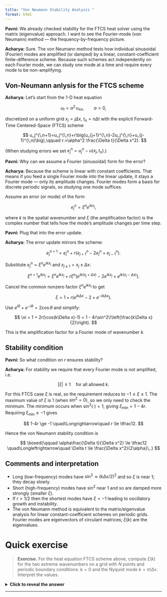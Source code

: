```yaml
---
title: "Von Neumann Stability Analysis "
format: html
---
```

**Pavni:** We already checked stability for the FTCS heat solver using the matrix (eigenvalue) approach. I want to see the Fourier-mode (von Neumann) method — the frequency-by-frequency picture.

**Acharya:** Sure. The von Neumann method tests how individual sinusoidal (Fourier) modes are amplified (or damped) by a linear, constant-coefficient finite-difference scheme. Because such schemes act independently on each Fourier mode, we can study one mode at a time and require every mode to be non-amplifying.

##  Von-Neumann anlysis for the FTCS scheme

**Acharya:** Let's start from the 1-D heat equation

$$
u_t = \alpha^2 \, u_{xx}, \qquad \alpha > 0,
$$

discretized on a uniform grid $x_j = j\Delta x$, $t_n = n\Delta t$ with the explicit Forward-Time Centered-Space (FTCS) scheme

$$
u_j^{\,n+1}=u_j^{\,n}+r\big(u_{j+1}^{\,n}-2u_j^{\,n}+u_{j-1}^{\,n}\big),\qquad r:=\alpha^2 \frac{\Delta t}{\Delta x^2}.
$$

(When studying errors we set $e_j^n = u_j^n - u(x_j,t_n)$.)

**Pavni:** Why can we assume a Fourier (sinusoidal) form for the error?

**Acharya:** Because the scheme is linear with constant coefficients. That means if you feed a single Fourier mode into the linear update, it stays a Fourier mode — only its amplitude changes. Fourier modes form a basis for discrete periodic signals, so studying one mode suffices.

Assume an error (or mode) of the form

$$
e_j^n = \xi^n e^{i k x_j},
$$

where $k$ is the spatial wavenumber and $\xi$ (the amplification factor) is the complex number that tells how the mode's amplitude changes per time step.

**Pavni:** Plug that into the error update.

**Acharya:** The error update mirrors the scheme:

$$
e_j^{n+1} = e_j^n + r\big(e_{j+1}^n - 2e_j^n + e_{j-1}^n\big).
$$

Substitute $e_j^n = \xi^n e^{i k x_j}$ and $x_{j\pm1} = x_j \pm \Delta x$:

$$
\xi^{n+1} e^{i k x_j} = \xi^n e^{i k x_j} + r\xi^n\big(e^{i k (x_j+\Delta x)} - 2 e^{i k x_j} + e^{i k (x_j-\Delta x)}\big).
$$

Cancel the common nonzero factor $\xi^n e^{i k x_j}$ to get

$$
\xi = 1 + r\big(e^{i k \Delta x} - 2 + e^{-i k \Delta x}\big).
$$

Use $e^{i\theta}+e^{-i\theta}=2\cos\theta$ and simplify:

$$
\xi = 1 + 2r(\cos(k\Delta x)-1) = 1 - 4r\sin^2\!\left(\frac{k\Delta x}{2}\right).
$$

This is the amplification factor for a Fourier mode of wavenumber $k$.

## Stability condition

**Pavni:** So what condition on $r$ ensures stability?

**Acharya:** For stability we require that every Fourier mode is not amplified, i.e.

$$
|\xi| \le 1 \quad\text{for all allowed } k.
$$

For this FTCS case $\xi$ is real, so the requirement reduces to $-1 \le \xi \le 1$. The maximum value of $\xi$ is $1$ (when $\sin^2=0$), so we only need to check the minimum. The minimum occurs when $\sin^2(\cdot)=1$, giving $\xi_{\min}=1-4r$. Requiring $\xi_{\min}\ge-1$ gives

$$
1-4r \ge -1 \quad\Longrightarrow\quad r \le \tfrac12.
$$

Hence the von Neumann stability condition is

$$
\boxed{\qquad \alpha\frac{\Delta t}{\Delta x^2} \le \tfrac12 \quad\Longleftrightarrow\quad \Delta t \le \frac{\Delta x^2}{2\alpha}\,.}
$$

## Comments and interpretation

- Long (low-frequency) modes have $\sin^2\!\approx (k\Delta x/2)^2$ and so $\xi$ is near $1$; they decay slowly.  
- Short (high-frequency) modes have $\sin^2$ near $1$ and so are damped more strongly (smaller $\xi$).  
- If $r>1/2$ then the shortest modes have $\xi<-1$ leading to oscillatory growth and instability.  
- The von Neumann method is equivalent to the matrix/eigenvalue analysis for linear constant-coefficient schemes on periodic grids. Fourier modes are eigenvectors of circulant matrices; $\xi(k)$ are the eigenvalues.

# Quick exercise

> **Exercise.** For the heat equation FTCS scheme above, compute $\xi(k)$ for the two extreme wavenumbers on a grid with $N$ points and periodic boundary conditions: $k=0$ and the Nyquist mode $k=\pi/\Delta x$. Interpret the values.

<details>
<summary><b>Click to reveal the answer</b></summary>

**Answer (sketch).**  
For $k=0$, $\sin^2(0)=0$ so $\xi=1$ (constant mode preserved).  
For $k=\pi/\Delta x$, $\sin^2(\pi/2)=1$ so $\xi=1-4r$ (the maximal damping; needs $r\le 1/2$ to avoid instability).
</details>

---

